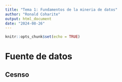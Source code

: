 ```yaml
---
title: "Tema 1: Fundamentos de la mineria de datos"
author: "Ronald Coharite"
output: html_document
date: "2024-08-26"
---
```


```r
knitr::opts_chunk$set(echo = TRUE)
```

# Fuente de datos

## Cesnso